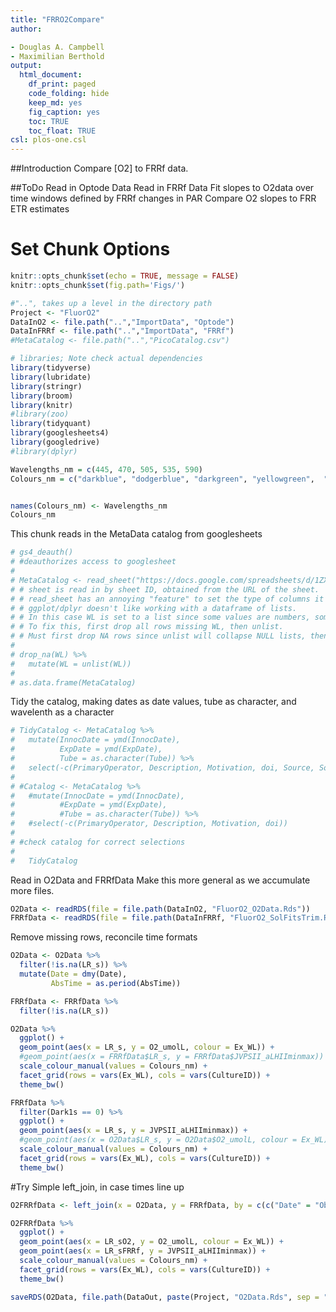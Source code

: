 ```yaml
---
title: "FRRO2Compare"
author:

- Douglas A. Campbell
- Maximilian Berthold
output:
  html_document:
    df_print: paged
    code_folding: hide
    keep_md: yes
    fig_caption: yes
    toc: TRUE
    toc_float: TRUE
csl: plos-one.csl
---
```


##Introduction
Compare [O2] to FRRf data.

##ToDo
Read in Optode Data
Read in FRRf Data
Fit slopes to O2data over time windows defined by FRRf changes in PAR
Compare O2 slopes to FRR ETR estimates


# Set Chunk Options
```r
knitr::opts_chunk$set(echo = TRUE, message = FALSE)
knitr::opts_chunk$set(fig.path='Figs/')
```

```r
#"..", takes up a level in the directory path
Project <- "FluorO2"
DataInO2 <- file.path("..","ImportData", "Optode")
DataInFRRf <- file.path("..","ImportData", "FRRf")
#MetaCatalog <- file.path("..","PicoCatalog.csv")


```

```r
# libraries; Note check actual dependencies
library(tidyverse)
library(lubridate)
library(stringr)
library(broom)
library(knitr)
#library(zoo)
library(tidyquant)
library(googlesheets4)
library(googledrive)
#library(dplyr)
```

```r
Wavelengths_nm = c(445, 470, 505, 535, 590)
Colours_nm = c("darkblue", "dodgerblue", "darkgreen", "yellowgreen",  "darkorange")


names(Colours_nm) <- Wavelengths_nm
Colours_nm

```

This chunk reads in the MetaData catalog from googlesheets 
```r
# gs4_deauth()
# #deauthorizes access to googlesheet
# 
# MetaCatalog <- read_sheet("https://docs.google.com/spreadsheets/d/1ZXpwR7Gfto-uRzVdXzMpQF4frbrvMLH_IyLqonFZRSw/edit#gid=0") %>%
# # sheet is read in by sheet ID, obtained from the URL of the sheet.
# # read_sheet has an annoying "feature" to set the type of columns it can't parse to a list.
# # ggplot/dplyr doesn't like working with a dataframe of lists.
# # In this case WL is set to a list since some values are numbers, some are strings, some are blank.
# # To fix this, first drop all rows missing WL, then unlist.
# # Must first drop NA rows since unlist will collapse NULL lists, then the unlisted WL is a shorter length than original WL column, which mutate doesn't like.
# 
# drop_na(WL) %>%
#   mutate(WL = unlist(WL))
# 
# as.data.frame(MetaCatalog)
```

Tidy the catalog, making dates as date values, tube as character, and wavelenth as a character
```r
# TidyCatalog <- MetaCatalog %>%
#   mutate(InnocDate = ymd(InnocDate),
#          ExpDate = ymd(ExpDate), 
#          Tube = as.character(Tube)) %>% 
#   select(-c(PrimaryOperator, Description, Motivation, doi, Source, SourceSalinity, Plate, Well))
# 
# #Catalog <- MetaCatalog %>%
#   #mutate(InnocDate = ymd(InnocDate),
#          #ExpDate = ymd(ExpDate),
#          #Tube = as.character(Tube)) %>%
#   #select(-c(PrimaryOperator, Description, Motivation, doi))
# 
# #check catalog for correct selections
# 
#   TidyCatalog
```



Read in O2Data and FRRfData
Make this more general as we accumulate more files.
```r
O2Data <- readRDS(file = file.path(DataInO2, "FluorO2_O2Data.Rds"))
FRRfData <- readRDS(file = file.path(DataInFRRf, "FluorO2_SolFitsTrim.Rds"))

```

Remove missing rows, reconcile time formats
```r
O2Data <- O2Data %>%
  filter(!is.na(LR_s)) %>%
  mutate(Date = dmy(Date),
         AbsTime = as.period(AbsTime))

FRRfData <- FRRfData %>%
  filter(!is.na(LR_s))
```

```r
O2Data %>%
  ggplot() +
  geom_point(aes(x = LR_s, y = O2_umolL, colour = Ex_WL)) +
  #geom_point(aes(x = FRRfData$LR_s, y = FRRfData$JVPSII_aLHIIminmax)) +
  scale_colour_manual(values = Colours_nm) +
  facet_grid(rows = vars(Ex_WL), cols = vars(CultureID)) +
  theme_bw()

FRRfData %>%
  filter(Dark1s == 0) %>%
  ggplot() +
  geom_point(aes(x = LR_s, y = JVPSII_aLHIIminmax)) +
  #geom_point(aes(x = O2Data$LR_s, y = O2Data$O2_umolL, colour = Ex_WL)) +
  scale_colour_manual(values = Colours_nm) +
  facet_grid(rows = vars(Ex_WL), cols = vars(CultureID)) +
  theme_bw()
```

#Try Simple left_join, in case times line up

```r
O2FRRfData <- left_join(x = O2Data, y = FRRfData, by = c(c("Date" = "ObsDate"), c("AbsTime" = "ObsTime"), "CultureID", "Ex_WL"), suffix = c("O2", "FRRf"))
```

```r
O2FRRfData %>%
  ggplot() +
  geom_point(aes(x = LR_sO2, y = O2_umolL, colour = Ex_WL)) +
  geom_point(aes(x = LR_sFRRf, y = JVPSII_aLHIIminmax)) +
  scale_colour_manual(values = Colours_nm) +
  facet_grid(rows = vars(Ex_WL), cols = vars(CultureID)) +
  theme_bw()

```


```r
saveRDS(O2Data, file.path(DataOut, paste(Project, "O2Data.Rds", sep = "_"), fsep = .Platform$file.sep))
```


